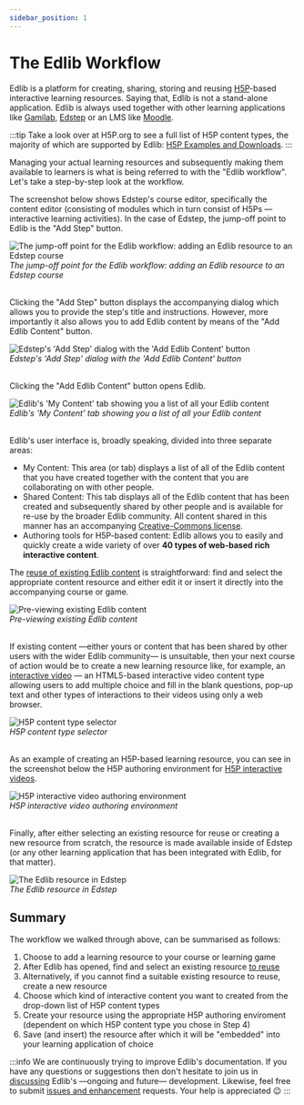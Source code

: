 ```yaml
---
sidebar_position: 1
---
```


# The Edlib Workflow

Edlib is a platform for creating, sharing, storing and reusing [H5P](https://h5p.org)-based interactive learning resources. Saying that, Edlib is not a stand-alone application. Edlib is always used together with other learning applications like [Gamilab](https://gamilab.com), [Edstep](https://edstep.com) or an LMS like [Moodle](https://moodle.org/).

:::tip
Take a look over at H5P.org to see a full list of H5P content types, the majority of which are supported by Edlib: [H5P Examples and Downloads](https://h5p.org/content-types-and-applications).
:::

Managing your actual learning resources and subsequently making them available to learners is what is being referred to with the "Edlib workflow". Let's take a step-by-step look at the workflow.

The screenshot below shows Edstep's course editor, specifically the content editor (consisting of modules which in turn consist of H5Ps &mdash; interactive learning activities). In the case of Edstep, the jump-off point to Edlib is the "Add Step" button.

<div class="text--center">
    <img class="edlib-image" alt="The jump-off point for the Edlib workflow: adding an Edlib resource to an Edstep course" src="/img/edlib-workflow-1.png" />
    <br/>
    <em>The jump-off point for the Edlib workflow: adding an Edlib resource to an Edstep course</em>
    <br/>
    <br/>
</div>

Clicking the "Add Step" button displays the accompanying dialog which allows you to provide the step's title and instructions. However, more importantly it also allows you to add Edlib content by means of the "Add Edlib Content" button.

<div class="text--center">
    <img class="edlib-image" alt="Edstep's 'Add Step' dialog with the 'Add Edlib Content' button" src="/img/edlib-workflow-2.png" />
    <br/>
    <em>Edstep's 'Add Step' dialog with the 'Add Edlib Content' button</em>
    <br/>
    <br/>
</div>

Clicking the "Add Edlib Content" button opens Edlib.

<div class="text--center">
    <img class="edlib-image" alt="Edlib's 'My Content' tab showing you a list of all your Edlib content" src="/img/edlib-workflow-3-1.png" />
    <br/>
    <em>Edlib's 'My Content' tab showing you a list of all your Edlib content</em>
    <br/>
    <br/>
</div>

Edlib's user interface is, broadly speaking, divided into three separate areas:
- My Content: This area (or tab) displays a list of all of the Edlib content that you have created together with the content that you are collaborating on with other people. 
- Shared Content: This tab displays all of the Edlib content that has been created and subsequently shared by other people and is available for re-use by the broader Edlib community. All content shared in this manner has an accompanying [Creative-Commons license](https://creativecommons.org/about/cclicenses).
- Authoring tools for H5P-based content: Edlib allows you to easily and quickly create a wide variety of over **40 types of web-based rich interactive content**.

The [reuse of existing Edlib content](/docs/product/userGuides/reusing-resources) is straightforward: find and select the appropriate content resource and either edit it or insert it directly into the accompanying course or game.

<div class="text--center">
    <img class="edlib-image" alt="Pre-viewing existing Edlib content" src="/img/edlib-workflow-3-2.png" />
    <br/>
    <em>Pre-viewing existing Edlib content</em>
    <br/>
    <br/>
</div>

If existing content &mdash;either yours or content that has been shared by other users with the wider Edlib community&mdash; is unsuitable, then your next course of action would be to create a new learning resource like, for example, an [interactive video](/docs/product/tutorials/interactive-video) &mdash; an HTML5-based interactive video content type allowing users to add multiple choice and fill in the blank questions, pop-up text and other types of interactions to their videos using only a web browser.

<div class="text--center">
    <img class="edlib-image" alt="H5P content type selector" src="/img/edlib-workflow-5.png" />
    <br/>
    <em>H5P content type selector</em>
    <br/>
    <br/>
</div>

As an example of creating an H5P-based learning resource, you can see in the screenshot below the H5P authoring environment for [H5P interactive videos](/docs/product/tutorials/interactive-video).

<div class="text--center">
    <img class="edlib-image" alt="H5P interactive video authoring environment" src="/img/edlib-workflow-6.png" />
    <br/>
    <em>H5P interactive video authoring environment</em>
    <br/>
    <br/>
</div>

Finally, after either selecting an existing resource for reuse or creating a new resource from scratch, the resource is made available inside of Edstep (or any other learning application that has been integrated with Edlib, for that matter).

<div class="text--center">
    <img class="edlib-image" alt="The Edlib resource in Edstep" src="/img/edlib-workflow-7.png" />
    <br/>
    <em>The Edlib resource in Edstep</em>
</div>

## Summary
The workflow we walked through above, can be summarised as follows:
1. Choose to add a learning resource to your course or learning game
2. After Edlib has opened, find and select an existing resource [to reuse](/docs/product/userGuides/reusing-resources)
3. Alternatively, if you cannot find a suitable existing resource to reuse, create a new resource
4. Choose which kind of interactive content you want to created from the drop-down list of H5P content types
5. Create your resource using the appropriate H5P authoring enviroment (dependent on which H5P content type you chose in Step 4)
6. Save (and insert) the resource after which it will be "embedded" into your learning application of choice

:::info 
We are continuously trying to improve Edlib's documentation. If you have any questions or suggestions then don't hesitate to join us in [discussing](https://github.com/cerpus/Edlib/discussions/7) Edlib's &mdash;ongoing and future&mdash; development. Likewise, feel free to submit [issues and enhancement](https://github.com/cerpus/Edlib/issues) requests. Your help is appreciated :wink:
:::